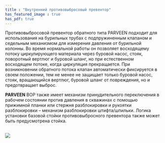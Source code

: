 ```yaml
---
title : "Внутренний противовыбросовый превентор"
has_featured_image : true
has_pdf: true
---
```


Противовыбросовой превентор обратного типа PARVEEN подходит для использования на бурильных трубах с подпружиненным клапаном и седельным механизмом для измерения давления от бурильной колонны. Во время нормальной работы он позволяет восходящему потоку циркулирующего материала через буровой насос, стояк, поворотный вертлюг и буровой шланг, но при естественном восходящем потоке, когда циркуляция прекращается. При возникновении обратного потока клапан автоматически фиксируется в своем положении, тем не менее не защищает только буровой насос, стояк, вращающийся вертлюг, буровой шланг от повреждения, но и предотвращает выброс.

**PARVEEN** BOP также имеет механизм принудительного переключения в рабочем состоянии против давления в скважинах с помощью прижимной планки или стержня разблокировки и рукоятки разблокировки – механизм разблокировки штифта/шпильки. Логика установки базовой стойки противовыбросного превентора также может быть предусмотрена стойка.

<br />
<Image src={image} />